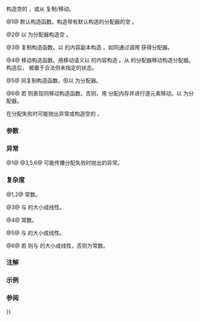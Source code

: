 {{cpp/utility/basic_stacktrace/title|basic_stacktrace}}
{{cpp/utility/basic_stacktrace/navbar}}
{{dcl begin}}
{{dcl|num=1|since=c++23|
basic_stacktrace() noexcept(/* see below */);
}}
{{dcl|num=2|since=c++23|
explicit basic_stacktrace( const allocator_type&amp; alloc ) noexcept;
}}
{{dcl|num=3|since=c++23|
basic_stacktrace( const basic_stacktrace&amp; other );
}}
{{dcl|num=4|since=c++23|
basic_stacktrace( basic_stacktrace&amp;&amp; other ) noexcept;
}}
{{dcl|num=5|since=c++23|
basic_stacktrace( const basic_stacktrace&amp; other,
                  const allocator_type&amp; alloc );
}}
{{dcl|num=6|since=c++23|
basic_stacktrace( basic_stacktrace&amp;&amp; other, const allocator_type&amp; alloc );
}}
{{dcl end}}

构造空的 {{tt|basic_stacktrace}}，或从 {{c|other}} 复制/移动。

@1@ 默认构造函数。构造带有默认构造的分配器的空 {{tt|basic_stacktrace}}。

@2@ 以 {{c|alloc}} 为分配器构造空 {{tt|basic_stacktrace}}。

@3@ 复制构造函数。以 {{c|other}} 的内容副本构造 {{tt|basic_stacktrace}}，如同通过调用 {{c|std::allocator_traits&lt;allocator_type&gt;::select_on_container_copy_construction(other.get_allocator())}} 获得分配器。

@4@ 移动构造函数。用移动语义以 {{c|other}} 的内容构造 {{tt|basic_stacktrace}}。从 {{c|other}} 的分配器移动构造分配器。构造后，{{c|other}} 被置于合法但未指定的状态。

@5@ 同复制构造函数，但以 {{c|alloc}} 为分配器。

@6@ 若 {{c|1=alloc == other.get_allocator()}} 则表现同移动构造函数。否则，用 {{c|alloc}} 分配内存并进行逐元素移动。以 {{c|alloc}} 为分配器。

{{v|3,5,6}} 在分配失败时可能抛出异常或构造空的 {{tt|basic_stacktrace}}。

===参数===
{{par begin}}
{{par|alloc|用于构造的 {{tt|basic_stacktrace}} 的所有内存分配的分配器}}
{{par|other|要复制/移动的另一 {{tt|basic_stacktrace}}}}
{{par end}}

===异常===
@1@ {{noexcept|std::is_nothrow_default_constructible_v&lt;allocator_type&gt;}}
@3,5,6@ 可能传播分配失败时抛出的异常。

===复杂度===
@1,2@ 常数。

@3@ 与 {{c|other}} 的大小成线性。

@4@ 常数。

@5@ 与 {{c|other}} 的大小成线性。

@6@ 若 {{c|1=alloc != other.get_allocator()}} 则与 {{c|other}} 的大小成线性，否则为常数。

===注解===
{{cpp/container/lwg2321-note|4}}

===示例===
{{example}}

===参阅===
{{dsc begin}}
{{dsc inc|cpp/utility/basic_stacktrace/dsc operator{{=}}}}
{{dsc inc|cpp/utility/basic_stacktrace/dsc current}}
{{dsc end}}

{{langlinks|en|es|ja|ru}}